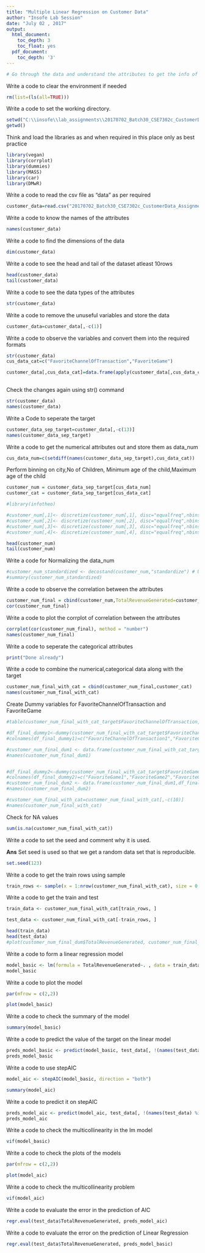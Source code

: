 ---
title: "Multiple Linear Regression on Customer Data"
author: "Insofe Lab Session"
date: "July 02 , 2017"
output:
  html_document:
    toc_depth: 3
    toc_float: yes
  pdf_document:
    toc_depth: '3'
---
```{r}
# Go through the data and understand the attributes to get the info of the variables.
```

Write a code to clear the environment if needed
```{r}
rm(list=(ls(all=TRUE)))

```

Write a code to set the working directory.
```{r }
setwd("C:\\insofe\\lab_assignments\\20170702_Batch30_CSE7302c_CustomerData_Assignment")
getwd()
```
Think and load the libraries as and when required in this place only as best practice
```{r}
library(vegan)
library(corrplot)
library(dummies)
library(MASS)
library(car)
library(DMwR)
```
Write a code to read the csv file as "data" as per required
```{r eval=TRUE }
customer_data=read.csv("20170702_Batch30_CSE7302c_CustomerData_Assignment.csv")
```
Write a code to know the names of the attributes
```{r}
names(customer_data)

```
Write a code to find the dimensions of the data
```{r}
dim(customer_data)

```

Write a code to see the head  and tail of the dataset atleast 10rows
```{r }
head(customer_data)
tail(customer_data)

```
Write a code to see the data types of the attributes 
```{r }
str(customer_data)

```
Write a code to remove the unuseful variables and store the data 
```{r }
customer_data=customer_data[,-c(1)]

```
Write a code to observe the variables and convert them into the required formats
```{r}
str(customer_data)
cus_data_cat=c("FavoriteChannelOfTransaction","FavoriteGame")

customer_data[,cus_data_cat]=data.frame(apply(customer_data[,cus_data_cat],2,function(x) as.factor(as.character(x))))
  
```
Check the changes again using str() command
```{r }
str(customer_data)
names(customer_data)

```
Write a Code to seperate the target
```{r}
customer_data_sep_target=customer_data[,-c(13)]
names(customer_data_sep_target)

```
Write a code to get the numerical attributes out and store them as data_num
```{r }

cus_data_num=c(setdiff(names(customer_data_sep_target),cus_data_cat))


```
Perform binning on city,No of Children, Minimum age of the child,Maximum age of the child
```{r}
customer_num = customer_data_sep_target[cus_data_num]
customer_cat = customer_data_sep_target[cus_data_cat]

#library(infotheo)

#customer_num[,1]<- discretize(customer_num[,1], disc="equalfreq",nbins=2)
#customer_num[,2]<- discretize(customer_num[,2], disc="equalfreq",nbins=3)
#customer_num[,3]<- discretize(customer_num[,3], disc="equalfreq",nbins=3)
#customer_num[,4]<- discretize(customer_num[,4], disc="equalfreq",nbins=3)

head(customer_num)
tail(customer_num)
```
Write a code for Normalizing the data_num
```{r}


#customer_num_standardized <- decostand(customer_num,"standardize") # Using Z score method
#summary(customer_num_standardized)

```
Write a code to observe the correlation between the  attributes 
```{r}
customer_num_final = cbind(customer_num,TotalRevenueGenerated=customer_data[,c(13)])
cor(customer_num_final)

```
Write a code to plot the corrplot of correlation between the attributes
```{r}

corrplot(cor(customer_num_final), method = "number")
names(customer_num_final)

```
Write a code to seperate the categorical attributes
```{r}
print("Done already")

```
Write a code to combine the numerical,categorical data along with the target 
```{r}

customer_num_final_with_cat = cbind(customer_num_final,customer_cat)
names(customer_num_final_with_cat)

```
Create Dummy variables for FavoriteChannelOfTransaction and FavoriteGame

```{r}
#table(customer_num_final_with_cat_target$FavoriteChannelOfTransaction,customer_num_final_with_cat_target$FavoriteGame)

#df_final_dummy1<-dummy(customer_num_final_with_cat_target$FavoriteChannelOfTransaction)
#colnames(df_final_dummy1)=c("FavoriteChannelOfTransaction1","FavoriteChannelOfTransaction2")

#customer_num_final_dum1 <- data.frame(customer_num_final_with_cat_target,df_final_dummy1)
#names(customer_num_final_dum1)


#df_final_dummy2<-dummy(customer_num_final_with_cat_target$FavoriteGame)
#colnames(df_final_dummy2)=c("FavoriteGame1","FavoriteGame2","FavoriteGame3")
#customer_num_final_dum2 <- data.frame(customer_num_final_dum1,df_final_dummy2)
#names(customer_num_final_dum2)

#customer_num_final_with_cat=customer_num_final_with_cat[,-c(10)]
#names(customer_num_final_with_cat)

```
Check for NA values
```{r}

sum(is.na(customer_num_final_with_cat))

```


Write a code to set the seed and comment why it is used.

   **Ans** Set seed is used so that we get a random data set that is reproducible. 
```{r}

set.seed(123)

```
Write a code to get the train rows using sample 
```{r}

train_rows <- sample(x = 1:nrow(customer_num_final_with_cat), size = 0.7*nrow(customer_num_final_with_cat))

```
Write a code to get the train and test 
```{r}
train_data <- customer_num_final_with_cat[train_rows, ]

test_data <- customer_num_final_with_cat[-train_rows, ]

head(train_data)
head(test_data)
#plot(customer_num_final_dum$TotalRevenueGenerated, customer_num_final_dum$NoOfChildren, xlab = #"TotalRevenueGenerated", ylab = "NoOfChildren", main = "TotalRevenueGenerated vs NoOfChildren")

```
Write a code to form a linear regression model 
```{r}
model_basic <- lm(formula = TotalRevenueGenerated~. , data = train_data)
model_basic
```
Write a code to plot the model
```{r}

par(mfrow = c(2,2))

plot(model_basic)

```
Write a code to check the summary of the model 
```{r}

summary(model_basic)

```
Write a code to predict the value of the target on the linear model 
```{r}

preds_model_basic <- predict(model_basic, test_data[, !(names(test_data) %in% c("TotalRevenueGenerated"))])
preds_model_basic
```
Write a code to use stepAIC
```{r}

model_aic <- stepAIC(model_basic, direction = "both")

summary(model_aic)

```
Write a code to predict it on stepAIC
```{r}
preds_model_aic <- predict(model_aic, test_data[, !(names(test_data) %in% c("TotalRevenueGenerated"))])
preds_model_aic
```
Write a code to check the multicollinearity in the lm model 
```{r}

vif(model_basic)

```
Write a code to check the plots of the models
```{r}

par(mfrow = c(2,2))

plot(model_aic)

```

Write a code to check the multicollinearity problem
```{r}

vif(model_aic)


```
Write a code to evaluate the error in the prediction of AIC

```{r}


regr.eval(test_data$TotalRevenueGenerated, preds_model_aic)
```
Write a code to evaluate the error on the prediction of Linear Regression
```{r}


regr.eval(test_data$TotalRevenueGenerated, preds_model_basic)
```





